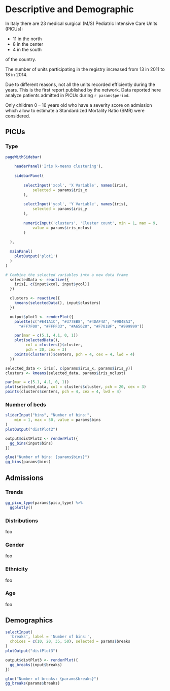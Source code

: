 # Descriptive and Demographic {#descriptives .tabset .tabset-fade .tabset-pills}


In Italy there are 23 medical surgical (M/S) Pediatric Intensive Care Units (PICUs):

- 11 in the north
- 8 in the center
- 4 in the south

of the country.

The number of units participating in the registry increased from 13 in
2011 to 18 in 2014.

Due to different reasons, not all the units recorded efficiently during
the years. This is the first report published by the network. Data
reported here analyze patients admitted in PICUs during
`r params$period`.

Only children 0 -- 16 years old who have a severity score on admission
which allow to estimate a Standardized Mortality Ratio (SMR) were
considered.

## PICUs

### Type
```r
pageWithSidebar(
    
    headerPanel('Iris k-means clustering'),
    
    sidebarPanel(
    
        selectInput('xcol', 'X Variable', names(iris),
            selected = params$iris_x
        ),
    
        selectInput('ycol', 'Y Variable', names(iris),
            selected = params$iris_y
        ),
    
        numericInput('clusters', 'Cluster count', min = 1, max = 9,
            value = params$iris_nclust
        )
    
  ),
  
  mainPanel(
    plotOutput('plot1')
  )
)
```


```r
# Combine the selected variables into a new data frame
  selectedData <- reactive({
    iris[, c(input$xcol, input$ycol)]
  })

  clusters <- reactive({
    kmeans(selectedData(), input$clusters)
  })

  output$plot1 <- renderPlot({
    palette(c("#E41A1C", "#377EB8", "#4DAF4A", "#984EA3",
      "#FF7F00", "#FFFF33", "#A65628", "#F781BF", "#999999"))

    par(mar = c(5.1, 4.1, 0, 1))
    plot(selectedData(),
         col = clusters()$cluster,
         pch = 20, cex = 3)
    points(clusters()$centers, pch = 4, cex = 4, lwd = 4)
  })
```

```r
selected_data <- iris[, c(params$iris_x, params$iris_y)]
clusters <- kmeans(selected_data, params$iris_nclust)

par(mar = c(5.1, 4.1, 0, 1))
plot(selected_data, col = clusters$cluster, pch = 20, cex = 3)
points(clusters$centers, pch = 4, cex = 4, lwd = 4)
```


### Number of beds
```r
sliderInput("bins", "Number of bins:",
    min = 1, max = 50, value = params$bins
)
plotOutput("distPlot2")
```


```r
output$distPlot2 <- renderPlot({
  gg_bins(input$bins)
})

```

```r
glue("Number of bins: {params$bins}")
gg_bins(params$bins)
```


## Admissions

### Trends
```r
gg_picu_type(params$picu_type) %>% 
  ggplotly()
```


### Distributions

foo

### Gender

foo

### Ethnicity

foo

### Age

foo

## Demographics
```r
selectInput(
  'breaks', label = 'Number of bins:',
  choices = c(10, 20, 35, 50), selected = params$breaks
)
plotOutput("distPlot3")
```


```r
output$distPlot3 <- renderPlot({
  gg_breaks(input$breaks)
})
```

```r
glue("Number of breaks: {params$breaks}")
gg_breaks(params$breaks)
```
